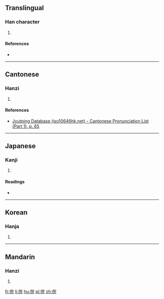 ==Translingual==

===Han character===
{{Han char|rn=9|rad=人|as=07|sn=9|four=|canj=OJMU|ids=⿰亻完}}

# {{defn|Han|sort=人07}}

====References====
* {{Han ref|kx=0104.260|dkj=00684|dj=0221.100|hdz=10166.070|uh=4FD2|ud=20434}}

----

==Cantonese==

===Hanzi===
{{yue-hanzi|jyut=[[wan6]]|y=wan6}}

# {{defn|lang=yue|sort=人07}}

====References====
* [http://www.iso10646hk.net/jp/document/download.jsp Jyutping Database (iso10646hk.net) - Cantonese Pronunciation List (Part 1), p. 65]

----

==Japanese==

===Kanji===
{{ja-kanji|grade=|rs=人07}}

# {{defn|lang=ja|sort=人07}}

====Readings====
* {{ja-readings|on=[[こん]] (kon), [[ごん]] (gon), [[かん]] (kan)|kun=[[まつたし]] (matsutashi), [[けがす]] (kegasu)}}

----

==Korean==

===Hanja===
{{ko-hanja|hangeul=흔|rv=heun|mr=hŭn}}

# {{defn|lang=ko|sort=人07}}

----

==Mandarin==

===Hanzi===
{{cmn-hanzi|pin=[[hùn]] ([[hun4]])|wg=hun<sup>4</sup>}}

# {{defn|lang=cmn|sort=人07}}

[[fr:俒]]
[[li:俒]]
[[hu:俒]]
[[pl:俒]]
[[zh:俒]]